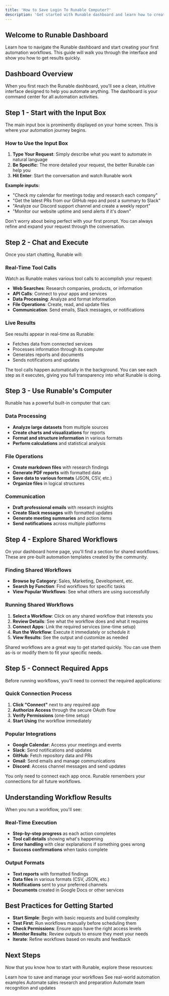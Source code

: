 ```yaml
---
title: 'How to Save Login To Runable Computer?'
description: 'Get started with Runable dashboard and learn how to create and run workflows'
---
```


## Welcome to Runable Dashboard

Learn how to navigate the Runable dashboard and start creating your first automation workflows. This guide will walk you through the interface and show you how to get results quickly.

## Dashboard Overview

When you first reach the Runable dashboard, you'll see a clean, intuitive interface designed to help you automate anything. The dashboard is your command center for all automation activities.

## Step 1 - Start with the Input Box

The main input box is prominently displayed on your home screen. This is where your automation journey begins.

### How to Use the Input Box

1. **Type Your Request**: Simply describe what you want to automate in natural language
2. **Be Specific**: The more detailed your request, the better Runable can help you
3. **Hit Enter**: Start the conversation and watch Runable work

**Example inputs:**
- "Check my calendar for meetings today and research each company"
- "Get the latest PRs from our GitHub repo and post a summary to Slack"
- "Analyze our Discord support channel and create a weekly report"
- "Monitor our website uptime and send alerts if it's down"

<Tip>

Don't worry about being perfect with your first prompt. You can always refine and expand your request through the conversation.

</Tip>

## Step 2 - Chat and Execute

Once you start chatting, Runable will:

### Real-Time Tool Calls
Watch as Runable makes various tool calls to accomplish your request:
- **Web Searches**: Research companies, products, or information
- **API Calls**: Connect to your apps and services
- **Data Processing**: Analyze and format information
- **File Operations**: Create, read, and update files
- **Communication**: Send emails, Slack messages, or notifications

### Live Results
See results appear in real-time as Runable:
- Fetches data from connected services
- Processes information through its computer
- Generates reports and documents
- Sends notifications and updates

<Tip>

The tool calls happen automatically in the background. You can see each step as it executes, giving you full transparency into what Runable is doing.

</Tip>

## Step 3 - Use Runable's Computer

Runable has a powerful built-in computer that can:

### Data Processing
- **Analyze large datasets** from multiple sources
- **Create charts and visualizations** for reports
- **Format and structure information** in various formats
- **Perform calculations** and statistical analysis

### File Operations
- **Create markdown files** with research findings
- **Generate PDF reports** with formatted data
- **Save data to various formats** (JSON, CSV, etc.)
- **Organize files** in logical structures

### Communication
- **Draft professional emails** with research insights
- **Create Slack messages** with formatted updates
- **Generate meeting summaries** and action items
- **Send notifications** across multiple platforms

## Step 4 - Explore Shared Workflows

On your dashboard home page, you'll find a section for shared workflows. These are pre-built automation templates created by the community.

### Finding Shared Workflows
- **Browse by Category**: Sales, Marketing, Development, etc.
- **Search by Function**: Find workflows for specific tasks
- **View Popular Workflows**: See what others are using successfully

### Running Shared Workflows
1. **Select a Workflow**: Click on any shared workflow that interests you
2. **Review Details**: See what the workflow does and what it requires
3. **Connect Apps**: Link the required services (one-time setup)
4. **Run the Workflow**: Execute it immediately or schedule it
5. **View Results**: See the output and customize as needed

<Tip>

Shared workflows are a great way to get started quickly. You can use them as-is or modify them to fit your specific needs.

</Tip>

## Step 5 - Connect Required Apps

Before running workflows, you'll need to connect the required applications:

### Quick Connection Process
1. **Click "Connect"** next to any required app
2. **Authorize Access** through the secure OAuth flow
3. **Verify Permissions** (one-time setup)
4. **Start Using** the workflow immediately

### Popular Integrations
- **Google Calendar**: Access your meetings and events
- **Slack**: Send notifications and updates
- **GitHub**: Fetch repository data and PRs
- **Gmail**: Send emails and manage communications
- **Discord**: Access channel messages and send updates

<Tip>

You only need to connect each app once. Runable remembers your connections for all future workflows.

</Tip>

## Understanding Workflow Results

When you run a workflow, you'll see:

### Real-Time Execution
- **Step-by-step progress** as each action completes
- **Tool call details** showing what's happening
- **Error handling** with clear explanations if something goes wrong
- **Success confirmations** when tasks complete

### Output Formats
- **Text reports** with formatted findings
- **Data files** in various formats (CSV, JSON, etc.)
- **Notifications** sent to your preferred channels
- **Documents** created in Google Docs or other services

## Best Practices for Getting Started

- **Start Simple**: Begin with basic requests and build complexity
- **Test First**: Run workflows manually before scheduling them
- **Check Permissions**: Ensure apps have the right access levels
- **Monitor Results**: Review outputs to ensure they meet your needs
- **Iterate**: Refine workflows based on results and feedback

## Next Steps

Now that you know how to start with Runable, explore these resources:

<CardGroup cols={2}>
  <Card title="Save Workflows" icon="gear" href="/quickstart">
    Learn how to save and manage your workflows
  </Card>
  <Card title="Example Use Cases" icon="lightbulb" href="/examples/analysis">
    See real-world automation examples
  </Card>
  <Card title="Sales Automation" icon="handshake" href="/examples/sales">
    Automate sales research and preparation
  </Card>
  <Card title="Team Management" icon="users" href="/examples/founder">
    Automate team recognition and updates
  </Card>
</CardGroup>
